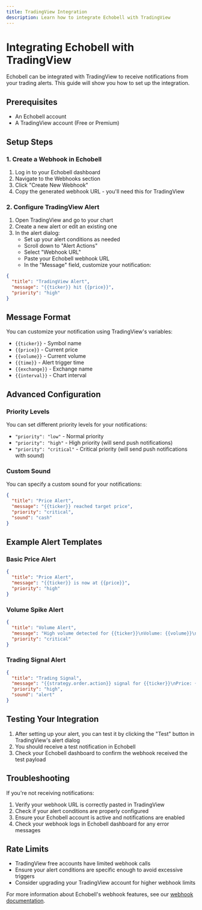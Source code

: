 ```yaml
---
title: TradingView Integration
description: Learn how to integrate Echobell with TradingView
---
```


# Integrating Echobell with TradingView

Echobell can be integrated with TradingView to receive notifications from your trading alerts. This guide will show you how to set up the integration.

## Prerequisites

- An Echobell account
- A TradingView account (Free or Premium)

## Setup Steps

### 1. Create a Webhook in Echobell

1. Log in to your Echobell dashboard
2. Navigate to the Webhooks section
3. Click "Create New Webhook"
4. Copy the generated webhook URL - you'll need this for TradingView

### 2. Configure TradingView Alert

1. Open TradingView and go to your chart
2. Create a new alert or edit an existing one
3. In the alert dialog:
   - Set up your alert conditions as needed
   - Scroll down to "Alert Actions"
   - Select "Webhook URL"
   - Paste your Echobell webhook URL
   - In the "Message" field, customize your notification:

```json
{
  "title": "TradingView Alert",
  "message": "{{ticker}} hit {{price}}",
  "priority": "high"
}
```

## Message Format

You can customize your notification using TradingView's variables:

- `{{ticker}}` - Symbol name
- `{{price}}` - Current price
- `{{volume}}` - Current volume
- `{{time}}` - Alert trigger time
- `{{exchange}}` - Exchange name
- `{{interval}}` - Chart interval

## Advanced Configuration

### Priority Levels

You can set different priority levels for your notifications:

- `"priority": "low"` - Normal priority
- `"priority": "high"` - High priority (will send push notifications)
- `"priority": "critical"` - Critical priority (will send push notifications with sound)

### Custom Sound

You can specify a custom sound for your notifications:

```json
{
  "title": "Price Alert",
  "message": "{{ticker}} reached target price",
  "priority": "critical",
  "sound": "cash"
}
```

## Example Alert Templates

### Basic Price Alert

```json
{
  "title": "Price Alert",
  "message": "{{ticker}} is now at {{price}}",
  "priority": "high"
}
```

### Volume Spike Alert

```json
{
  "title": "Volume Alert",
  "message": "High volume detected for {{ticker}}\nVolume: {{volume}}\nPrice: {{price}}",
  "priority": "critical"
}
```

### Trading Signal Alert

```json
{
  "title": "Trading Signal",
  "message": "{{strategy.order.action}} signal for {{ticker}}\nPrice: {{price}}\nTime: {{time}}",
  "priority": "high",
  "sound": "alert"
}
```

## Testing Your Integration

1. After setting up your alert, you can test it by clicking the "Test" button in TradingView's alert dialog
2. You should receive a test notification in Echobell
3. Check your Echobell dashboard to confirm the webhook received the test payload

## Troubleshooting

If you're not receiving notifications:

1. Verify your webhook URL is correctly pasted in TradingView
2. Check if your alert conditions are properly configured
3. Ensure your Echobell account is active and notifications are enabled
4. Check your webhook logs in Echobell dashboard for any error messages

## Rate Limits

- TradingView free accounts have limited webhook calls
- Ensure your alert conditions are specific enough to avoid excessive triggers
- Consider upgrading your TradingView account for higher webhook limits

For more information about Echobell's webhook features, see our [webhook documentation](/docs/webhook).
